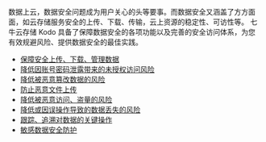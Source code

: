 数据上云，数据安全问题成为用户关心的头等要事。而数据安全又涵盖了方方面面，如云存储服务安全的上传、下载、传输，云上资源的稳定性、可访性等。
七牛云存储 Kodo 具备了保障数据安全的各项功能以及完善的安全访问体系，为您有效规避风险、提供数据安全的最佳实践。

- [保障安全上传、下载、管理数据](/kodo/best_practices/12019/security-upload-download-manage-data)
- [降低因账号密码泄露带来的未授权访问风险](/kodo/best_practices/12020/reduce-because-of-the-account-password-reveal-that-brings-the-risk-of-unauthorized-access)
- [降低被恶意篡改数据的风险](/kodo/best_practices/12021/reducing-the-risk-of-malicious-tampering-with-data)
- [防止恶意文件上传](/kodo/best_practices/6323/prevent-malicious-file-upload-best-practices)
- [降低被恶意访问、盗量的风险](/kodo/best_practices/12022/reduce-the-risk-of-be-malicious-access-stolen)
- [降低或因误操作导致的数据丢失的风险](/kodo/best_practices/12023/to-reduce-or-the-risk-of-data-loss-as-a-result-of-wrong-operation)
- [跟踪、追溯对数据的关键操作](/kodo/best_practices/12024/the-key-to-tracking-traceability-of-data-operation)
- [敏感数据安全防护](/kodo/best_practices/12025/sensitive-data-security-protection)